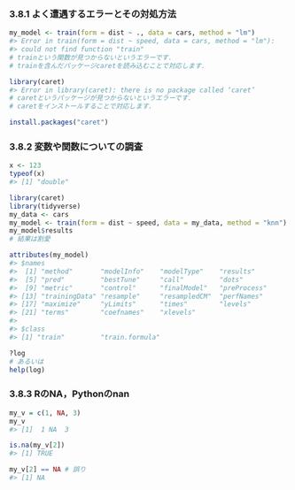 ### 3.8.1 よく遭遇するエラーとその対処方法

```r
my_model <- train(form = dist ~ ., data = cars, method = "lm")
#> Error in train(form = dist ~ speed, data = cars, method = "lm"):
#> could not find function "train"
# trainという関数が見つからないというエラーです．
# trainを含んだパッケージcaretを読み込むことで対応します．

library(caret)
#> Error in library(caret): there is no package called ‘caret’
# caretというパッケージが見つからないというエラーです．
# caretをインストールすることで対応します．

install.packages("caret")
```

### 3.8.2 変数や関数についての調査

```r
x <- 123
typeof(x)
#> [1] "double"
```

```r
library(caret)
library(tidyverse)
my_data <- cars
my_model <- train(form = dist ~ speed, data = my_data, method = "knn")
my_model$results
# 結果は割愛
```

```r
attributes(my_model)
#> $names
#>  [1] "method"       "modelInfo"    "modelType"    "results"     
#>  [5] "pred"         "bestTune"     "call"         "dots"        
#>  [9] "metric"       "control"      "finalModel"   "preProcess"  
#> [13] "trainingData" "resample"     "resampledCM"  "perfNames"   
#> [17] "maximize"     "yLimits"      "times"        "levels"      
#> [21] "terms"        "coefnames"    "xlevels"    
#> 
#> $class
#> [1] "train"         "train.formula"
```

```r
?log
# あるいは
help(log)
```

### 3.8.3 RのNA，Pythonのnan

```r
my_v = c(1, NA, 3)
my_v
#> [1]  1 NA  3
```

```r
is.na(my_v[2])
#> [1] TRUE

my_v[2] == NA # 誤り
#> [1] NA
```

